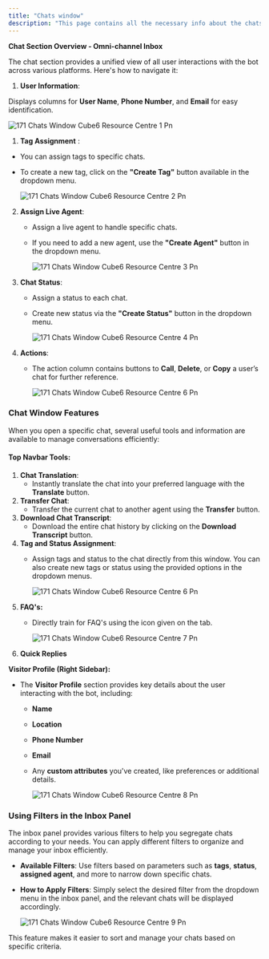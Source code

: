 ```yaml
---
title: "Chats window"
description: "This page contains all the necessary info about the chats section in Inbox panel."
---
```


**Chat Section Overview - Omni-channel Inbox**

The chat section provides a unified view of all user interactions with the bot across various platforms. Here's how to navigate it:

1. **User Information**:

Displays columns for **User Name**, **Phone Number**, and **Email** for easy identification.

![171 Chats Window  Cube6 Resource Centre 1 Pn](/images/how-botpenguin-works/chat-window/171.chats_window__Cube6_resource_centre-1.png)

1. **Tag Assignment** :

- You can assign tags to specific chats.
- To create a new tag, click on the **"Create Tag"** button available in the dropdown menu.

  ![171 Chats Window  Cube6 Resource Centre 2 Pn](/images/how-botpenguin-works/chat-window/171.chats_window__Cube6_resource_centre-2.png)

2. **Assign Live Agent**:
   - Assign a live agent to handle specific chats.
   - If you need to add a new agent, use the **"Create Agent"** button in the dropdown menu.

     ![171 Chats Window  Cube6 Resource Centre 3 Pn](/images/how-botpenguin-works/chat-window/171.chats_window__Cube6_resource_centre-3.png)
3. **Chat Status**:
   - Assign a status to each chat.
   - Create new status via the **"Create Status"** button in the dropdown menu.

     ![171 Chats Window  Cube6 Resource Centre 4 Pn](/images/how-botpenguin-works/chat-window/171.chats_window__Cube6_resource_centre-4.png)
4. **Actions**:
   - The action column contains buttons to **Call**, **Delete**, or **Copy** a user’s chat for further reference.

     ![171 Chats Window  Cube6 Resource Centre 6 Pn](/images/how-botpenguin-works/chat-window/171.chats_window__Cube6_resource_centre-5.png)

### **Chat Window Features**

When you open a specific chat, several useful tools and information are available to manage conversations efficiently:

#### **Top Navbar Tools:**

1. **Chat Translation**:
   - Instantly translate the chat into your preferred language with the **Translate** button.
2. **Transfer Chat**:
   - Transfer the current chat to another agent using the **Transfer** button.
3. **Download Chat Transcript**:
   - Download the entire chat history by clicking on the **Download Transcript** button.
4. **Tag and Status Assignment**:
   - Assign tags and status to the chat directly from this window. You can also create new tags or status using the provided options in the dropdown menus.

     ![171 Chats Window  Cube6 Resource Centre 6 Pn](/images/how-botpenguin-works/chat-window/171.chats_window__Cube6_resource_centre-6.png)
5. **FAQ's:**
   - Directly train for FAQ's using the icon given on the tab.

     ![171 Chats Window  Cube6 Resource Centre 7 Pn](/images/how-botpenguin-works/chat-window/171.chats_window__Cube6_resource_centre-7.png)
6. **Quick Replies**

**Visitor Profile (Right Sidebar):**

- The **Visitor Profile** section provides key details about the user interacting with the bot, including:
  - **Name**
  - **Location**
  - **Phone Number**
  - **Email**
  - Any **custom attributes** you've created, like preferences or additional details.

    ![171 Chats Window  Cube6 Resource Centre 8 Pn](/images/how-botpenguin-works/chat-window/171.chats_window__Cube6_resource_centre-8.png)

### **Using Filters in the Inbox Panel**

The inbox panel provides various filters to help you segregate chats according to your needs. You can apply different filters to organize and manage your inbox efficiently.

- **Available Filters**: Use filters based on parameters such as **tags**, **status**, **assigned agent**, and more to narrow down specific chats.
- **How to Apply Filters**: Simply select the desired filter from the dropdown menu in the inbox panel, and the relevant chats will be displayed accordingly.

  ![171 Chats Window  Cube6 Resource Centre 9 Pn](/images/how-botpenguin-works/chat-window/171.chats_window__Cube6_resource_centre-9.png)

This feature makes it easier to sort and manage your chats based on specific criteria.